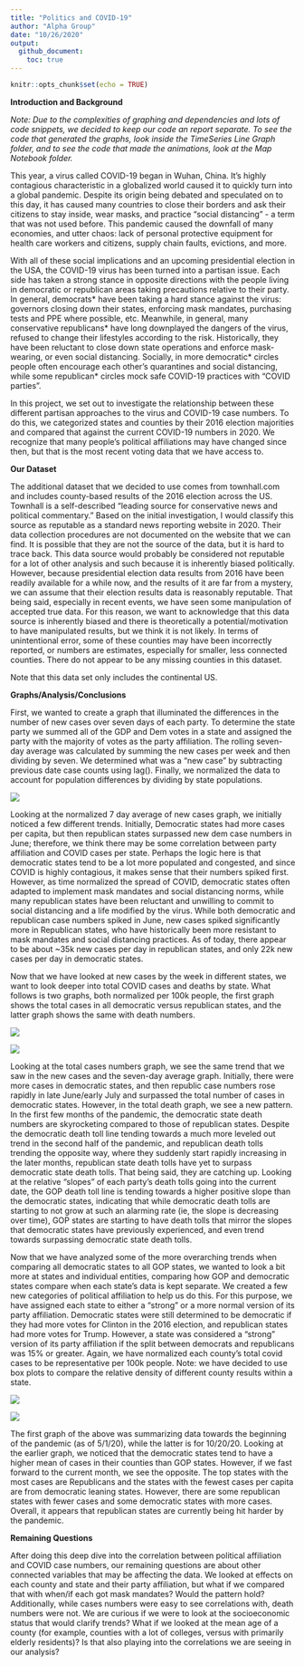 ```yaml
---
title: "Politics and COVID-19"
author: "Alpha Group"
date: "10/26/2020"
output: 
  github_document:
    toc: true
---
```


```r
knitr::opts_chunk$set(echo = TRUE)
```


**Introduction and Background**

*Note: Due to the complexities of graphing and dependencies and lots of code snippets, we decided to keep our code an report separate. To see the code that generated the graphs, look inside the TimeSeries Line Graph folder, and to see the code that made the animations, look at the Map Notebook folder.*

This year, a virus called COVID-19 began in Wuhan, China. It’s highly contagious characteristic in a globalized world caused it to quickly turn into a global pandemic. Despite its origin being debated and speculated on to this day, it has caused many countries to close their borders and ask their citizens to stay inside, wear masks, and practice “social distancing” - a term that was not used before. This pandemic caused the downfall of many economies, and utter chaos: lack of personal protective equipment for health care workers and citizens, supply chain faults, evictions, and more.

With all of these social implications and an upcoming presidential election in the USA, the COVID-19 virus has been turned into a partisan issue. Each side has taken a strong stance in opposite directions with the people living in democratic or republican areas taking precautions relative to their party. In general, democrats* have been taking a hard stance against the virus: governors closing down their states, enforcing mask mandates, purchasing tests and PPE where possible, etc. Meanwhile, in general, many conservative republicans* have long downplayed the dangers of the virus, refused to change their lifestyles according to the risk. Historically, they have been reluctant to close down state operations and enforce mask-wearing, or even social distancing. Socially, in more democratic* circles people often encourage each other’s quarantines and social distancing, while some republican* circles mock safe COVID-19 practices with “COVID parties”.

In this project, we set out to investigate the relationship between these different partisan approaches to the virus and COVID-19 case numbers. To do this, we categorized states and counties by their 2016 election majorities and compared that against the current COVID-19 numbers in 2020. We recognize that many people’s political affiliations may have changed since then, but that is the most recent voting data that we have access to.

**Our Dataset**
 
The additional dataset that we decided to use comes from townhall.com and includes county-based results of the 2016 election across the US. Townhall is a self-described "leading source for conservative news and political commentary." Based on the initial investigation, I would classify this source as reputable as a standard news reporting website in 2020. Their data collection procedures are not documented on the website that we can find. It is possible that they are not the source of the data, but it is hard to trace back. This data source would probably be considered not reputable for a lot of other analysis and such because it is inherently biased politically. However, because presidential election data results from 2016 have been readily available for a while now, and the results of it are far from a mystery, we can assume that their election results data is reasonably reputable. That being said, especially in recent events, we have seen some manipulation of accepted true data. For this reason, we want to acknowledge that this data source is inherently biased and there is theoretically a potential/motivation to have manipulated results, but we think it is not likely. In terms of unintentional error, some of these counties may have been incorrectly reported, or numbers are estimates, especially for smaller, less connected counties. There do not appear to be any missing counties in this dataset. 

Note that this data set only includes the continental US.
 
**Graphs/Analysis/Conclusions**

First, we wanted to create a graph that illuminated the differences in the number of new cases over seven days of each party. To determine the state party we summed all of the GDP and Dem votes in a state and assigned the party with the majority of votes as the party affiliation. The rolling seven-day average was calculated by summing the new cases per week and then dividing by seven. We determined what was a “new case” by subtracting previous date case counts using lag(). Finally, we normalized the data to account for population differences by dividing by state populations.

![](Write_up_images/RollingNewCases.png)


Looking at the normalized 7 day average of new cases graph, we initially noticed a few different trends. Initially, Democratic states had more cases per capita, but then republican states surpassed new dem case numbers in June; therefore, we think there may be some correlation between party affiliation and COVID cases per state. Perhaps the logic here is that democratic states tend to be a lot more populated and congested, and since COVID is highly contagious, it makes sense that their numbers spiked first. However, as time normalized the spread of COVID, democratic states often adapted to implement mask mandates and social distancing norms, while many republican states have been reluctant and unwilling to commit to social distancing and a life modified by the virus. While both democratic and republican case numbers spiked in June, new cases spiked significantly more in Republican states, who have historically been more resistant to mask mandates and social distancing practices. As of today, there appear to be about ~35k new cases per day in republican states, and only 22k new cases per day in democratic states.


Now that we have looked at new cases by the week in different states, we want to look deeper into total COVID cases and deaths by state. What follows is two graphs, both normalized per 100k people, the first graph shows the total cases in all democratic versus republican states, and the latter graph shows the same with death numbers.

![](Write_up_images/TotalCases.png)

![](Write_up_images/TotalDeaths.png)

Looking at the total cases numbers graph, we see the same trend that we saw in the new cases and the seven-day average graph. Initially, there were more cases in democratic states, and then republic case numbers rose rapidly in late June/early July and surpassed the total number of cases in democratic states. However, in the total death graph, we see a new pattern. In the first few months of the pandemic, the democratic state death numbers are skyrocketing compared to those of republican states. Despite the democratic death toll line tending towards a much more leveled out trend in the second half of the pandemic, and republican death tolls trending the opposite way, where they suddenly start rapidly increasing in the later months, republican state death tolls have yet to surpass democratic state death tolls. That being said, they are catching up. Looking at the relative “slopes” of each party’s death tolls going into the current date, the GOP death toll line is tending towards a higher positive slope than the democratic states, indicating that while democratic death tolls are starting to not grow at such an alarming rate (ie, the slope is decreasing over time), GOP states are starting to have death tolls that mirror the slopes that democratic states have previously experienced, and even trend towards surpassing democratic state death tolls.

Now that we have analyzed some of the more overarching trends when comparing all democratic states to all GOP states, we wanted to look a bit more at states and individual entities, comparing how GOP and democratic states compare when each state’s data is kept separate. We created a few new categories of political affiliation to help us do this. For this purpose, we have assigned each state to either a “strong” or a more normal version of its party affiliation. Democratic states were still determined to be democratic if they had more votes for Clinton in the 2016 election, and republican states had more votes for Trump. However, a state was considered a “strong” version of its party affiliation if the split between democrats and republicans was 15% or greater. Again, we have normalized each county's total covid cases to be representative per 100k people. Note: we have decided to use box plots to compare the relative density of different county results within a state.



![](Write_up_images/BoxPlot_early.png)

![](Write_up_images/BoxPlot.png)


The first graph of the above was summarizing data towards the beginning of the pandemic (as of 5/1/20), while the latter is for 10/20/20. Looking at the earlier graph, we noticed that the democratic states tend to have a higher mean of cases in their counties than GOP states. However, if we fast forward to the current month, we see the opposite. The top states with the most cases are Republicans and the states with the fewest cases per capita are from democratic leaning states. However, there are some republican states with fewer cases and some democratic states with more cases. Overall, it appears that republican states are currently being hit harder by the pandemic.


**Remaining Questions**

After doing this deep dive into the correlation between political affiliation and COVID case numbers, our remaining questions are about other connected variables that may be affecting the data. We looked at effects on each county and state and their party affiliation, but what if we compared that with when/if each got mask mandates? Would the pattern hold? Additionally, while cases numbers were easy to see correlations with, death numbers were not. We are curious if we were to look at the socioeconomic status that would clarify trends? What if we looked at the mean age of a county (for example, counties with a lot of colleges, versus with primarily elderly residents)? Is that also playing into the correlations we are seeing in our analysis?
